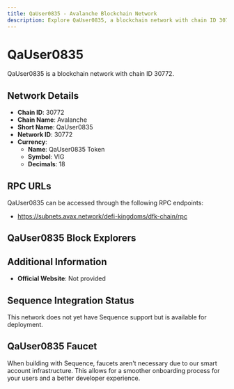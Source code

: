 ```yaml
--- 
title: QaUser0835 - Avalanche Blockchain Network
description: Explore QaUser0835, a blockchain network with chain ID 30772. Learn about its native currency, QaUser0835 Token, and how to interact with the network.
---
```


# QaUser0835

QaUser0835 is a blockchain network with chain ID 30772.

## Network Details

- **Chain ID**: 30772
- **Chain Name**: Avalanche
- **Short Name**: QaUser0835
- **Network ID**: 30772
- **Currency**: 
  - **Name**: QaUser0835 Token
  - **Symbol**: VIG
  - **Decimals**: 18

## RPC URLs

QaUser0835 can be accessed through the following RPC endpoints:

- https://subnets.avax.network/defi-kingdoms/dfk-chain/rpc

## QaUser0835 Block Explorers



## Additional Information

- **Official Website**: Not provided

## Sequence Integration Status

This network does not yet have Sequence support but is available for deployment.

## QaUser0835 Faucet

When building with Sequence, faucets aren't necessary due to our smart account infrastructure. This allows for a smoother onboarding process for your users and a better developer experience.

